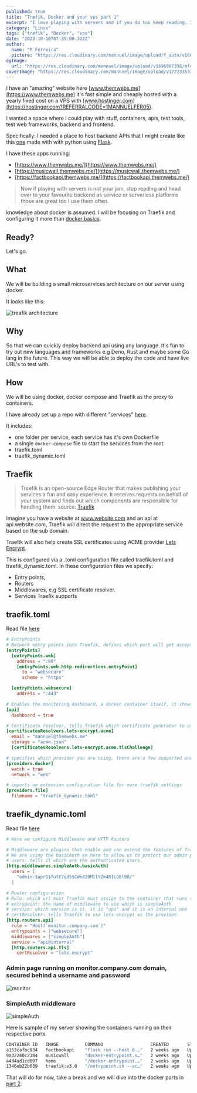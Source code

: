 ```yaml
---
published: true
title: "Træfik, Docker and your vps part 1"
excerpt: "I love playing with servers and if you do too keep reading. I will show you how to setup a Traefik proxy and docker environment on your VPS."
category: "Linux"
tags: ["træfik", "Docker", "vps"]
date: "2023-10-10T07:35:00.322Z"
author:
  name: "M Ferreira"
  picture: "https://res.cloudinary.com/mannuel/image/upload/f_auto/v1604067445/images/mee.jpg"
ogImage:
  url: "https://res.cloudinary.com/mannuel/image/upload/v1696967398/mfcom/traefik-docker.png"
coverImage: "https://res.cloudinary.com/mannuel/image/upload/v1722335339/mfcom/traefik-docker.png"
---
```


I have an "amazing" website here [www.themwebs.me](https://www.themwebs.me) it's fast simple and cheaply hosted with a yearly fixed cost on a VPS with [www.hostinger.com](https://hostinger.com?REFERRALCODE=1MANNUELFER05).

I wanted a space where I could play with stuff, containers, apis, test tools, test web frameworks, backend and frontend.

Specifically: I needed a place to host backend APIs that I might create like this [one](https://factbookapi.themwebs.me/population-levels) made with with python using [Flask](https://flask.palletsprojects.com).

I have these apps running:

- [https://www.themwebs.me/](https://www.themwebs.me/)
- [https://musicwall.themwebs.me/](https://musicwall.themwebs.me/)
- [https://factbookapi.themwebs.me/](https://factbookapi.themwebs.me/)

> Now if playing with servers is not your jam, stop reading and head over to your favourite backend as service or serverless platforms those are great too I use them often.

knowledge about docker is assumed. I will be focusing on Traefik and configuring it more than [docker basics](https://www.docker.com/101-tutorial).

## Ready?

Let's go.

## What

We will be building a small microservices architecture on our server using docker.

It looks like this:

![treafik architecture](https://res.cloudinary.com/mannuel/image/upload/v1698482073/mfcom/treafik-flow.png)

## Why

So that we can quickly deploy backend api using any language. It's fun to try out new languages and frameworks e.g Deno, Rust and maybe some Go lang in the future. This way we will be able to deploy the code and have live URL's to test with.

## How

We will be using docker, docker compose and Traefik as the proxy to containers.

I have already set up a repo with different "services" [here](https://github.com/mannuelf/them-webs-vps).

It includes:

- one folder per service, each service has it's own Dockerfile
- a single `docker-compose` file to start the services from the root.
- traefik.toml
- traefik_dynamic.toml

## Traefik

> Traefik is an open-source Edge Router that makes publishing your services a fun and easy experience. It receives requests on behalf of your system and finds out which components are responsible for handling them.
> source: [Traefik](https://doc.traefik.io/traefik)

Imagine you have a website at www.website.com and an api at api.website.com, Traefik will direct the request to the appropriate service based on the sub domain.

Traefik will also help create SSL certificates using ACME provider [Lets Encrypt](https://letsencrypt.org/).

This is configured via a .toml configuration file called traefik.toml and traefik_dynamic.toml. In these configuration files we specify:

- Entry points,
- Routers
- Middlewares, e.g SSL certificate resolver.
- Services Traefik supports

## traefik.toml

Read file [here](https://github.com/mannuelf/them-webs-vps/blob/main/traefik.toml)

```toml
# EntryPoints
# Network entry points into Traefik, defines which port will get accept traffick on either TCP or UDP
[entryPoints]
  [entryPoints.web]
    address = ":80"
    [entryPoints.web.http.redirections.entryPoint]
      to = "websecure"
      scheme = "https"

  [entryPoints.websecure]
    address = ":443"

# Enables the monitoring dashboard, a docker container itself, it shows you an overview of all your running containers (services)
[api]
  dashboard = true

# Certificate resolver, tells Traefik which certificate generator to use and configures the admin email.
[certificatesResolvers.lets-encrypt.acme]
  email = "mannuel@themwebs.me"
  storage = "acme.json"
  [certificatesResolvers.lets-encrypt.acme.tlsChallenge]

# specifies which provider you are using, there are a few supported ones (Kubernetes, Marathon, Rancher)
[providers.docker]
  watch = true
  network = "web"

# imports an extension configuration file for more traefik settings
[providers.file]
  filename = "traefik_dynamic.toml"
```

## traefik_dynamic.toml

Read file [here](https://github.com/mannuelf/them-webs-vps/blob/main/traefik_dynamic.toml)

```toml
# Here we configure Middleware and HTTP Routers

# Middleware are plugins that enable and can extend the features of Traefik
# We are using the basicAuth on here to allow us to protect our admin portal website that shows our running containters
# users: tells it which are the authenticated users.
[http.middlewares.simpleAuth.basicAuth]
  users = [
    "admin:$apr1$futE7qd5$CWn820MIlYZm4RILGBlB0/"
  ]

# Router configuration
# Rule: which url must Traefik must assign to the container that runs the web portal site, so entering https://monitor.company.com will load the admin site.
# entrypoint: the name of middleware to use which is simpleAuth
# service: which service is it, it is "api" and it is an internal one
# certResolver: tells Traefik to use lets-encrypt as the provider.
[http.routers.api]
  rule = "Host(`monitor.company.com`)"
  entrypoints = ["websecure"]
  middlewares = ["simpleAuth"]
  service = "api@internal"
  [http.routers.api.tls]
    certResolver = "lets-encrypt"
```

### Admin page running on monitor.company.com domain, secured behind a username and password

![monitor](https://res.cloudinary.com/mannuel/image/upload/v1698484441/mfcom/monitor.themwebs.me_dashboard_.png)

### SimpleAuth middleware

![simpleAuth](https://res.cloudinary.com/mannuel/image/upload/v1698484440/mfcom/monitor.themwebs.me_dashboard__1.png)

Here is sample of my server showing the containers running on their respective ports

```bash
CONTAINER ID   IMAGE          COMMAND                  CREATED       STATUS       PORTS                                                                      NAMES
a153cafbc934   factbookapi    "flask run --host 0.…"   2 weeks ago   Up 2 weeks   5000/tcp                                                                   factbookapi-service
9a32240c2384   musicwall      "docker-entrypoint.s…"   2 weeks ago   Up 2 weeks   3000/tcp                                                                   musicwall-service
a4d4ad1cd697   home           "/docker-entrypoint.…"   2 weeks ago   Up 2 weeks   80/tcp                                                                     home-service
1346eb22b039   traefik:v3.0   "/entrypoint.sh --ac…"   2 weeks ago   Up 2 weeks   0.0.0.0:80->80/tcp, :::80->80/tcp, 0.0.0.0:443->443/tcp, :::443->443/tcp   traefik

```

That will do for now, take a break and we will dive into the docker parts in [part 2](https://mannuelferreira.com/posts/traefik-docker-and-vps-part-2).
